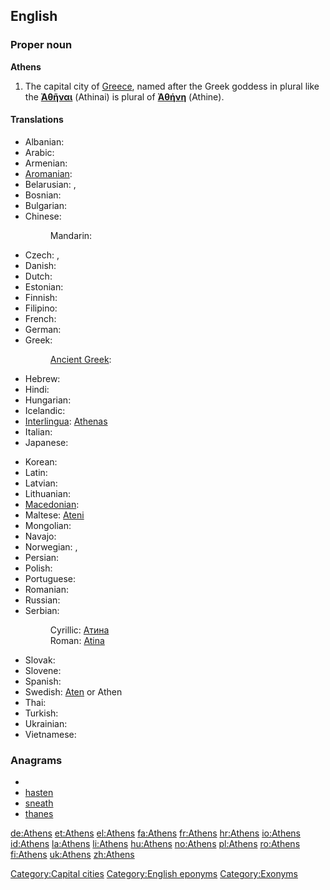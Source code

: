 {{wikipedia}}
==English==

===Proper noun===
'''Athens'''

# The capital city of [[Greece]], named after the Greek goddess in plural like the {{grc}} '''[[Ἀθῆναι]]''' (Athinai) is plural of '''[[Ἀθήνη]]''' (Athine).

====Translations====
{{trans-top|capital city of Greece}}
* Albanian: {{t|sq|Athinë|xs=Albanian}}
* Arabic: {{t|ar|أثينا|f|tr='athiina}}
* Armenian: {{t-|hy|Աթենք|tr=At'enk'}}
* [[Aromanian]]: {{tø|rup|Athina|f|xs=Aromanian}}
* Belarusian: {{t|be|Афіны|f|p|tr=Afíny|xs=Belarusian}}, {{t|be|Атэны|f|p|tr=Atény|xs=Belarusian}} {{qualifier|Taraškevica orthography}}
* Bosnian: {{t-|bs|Atina|f}}
* Bulgarian: {{t-|bg|Атина|f|tr=Atína}}
* Chinese:
*: Mandarin: {{t|cmn|雅典|tr=Yādiǎn|sc=Hani}}
* Czech: {{t-|cs|Atény|f|p}}, {{t-|cs|Athény|f|p}}
* Danish: {{t-|da|Athen}}
* Dutch: {{t+|nl|Athene}}
* Estonian: {{t-|et|Ateena}}
* Finnish: {{t+|fi|Ateena}}
* Filipino: {{t+|fl|Atenas}}
* French: {{t+|fr|Athènes}}
* German: {{t+|de|Athen|n}}
* Greek:  {{t+|el|Αθήνα|f|tr=Athína}}
*: [[Ancient Greek]]: {{tø|grc|Ἀθῆναι|f|p|tr=Athēnai|sc=polytonic}}
* Hebrew: {{t-|he|אתונה|f|tr=atuna}}
* Hindi: {{t|hi|एथेंस|tr=ēthēns|xs=Hindi}}
* Hungarian: {{t+|hu|Athén}}
* Icelandic: {{t+|is|Aþena|f}}
* [[Interlingua]]: [[Athenas]]
* Italian: {{t-|it|Atene|f}}
* Japanese: {{t|ja|アテネ|tr=Atene}}
{{trans-mid}}
* Korean: {{t+|ko|아테네|tr=Atene}}
* Latin: {{t+|la|Athenae|f|p}}
* Latvian: {{t-|lv|Atēnas|f|p|xs=Latvian}}
* Lithuanian: {{t-|lt|Atėnai|xs=Lithuanian}}
* [[Macedonian]]: {{t-|mk|Атина|f|tr=Átina}}
* Maltese: [[Ateni]]
* Mongolian: {{t|mn|Афин|tr=Afín|sc=Cyrl|xs=Mongolian}}
* Navajo: {{tø|nv|Atʼéena}}
* Norwegian: {{t-|no|Aten}}, {{t-|no|Athen}}
* Persian: {{t+|fa|آتن|tr=âten|xs=Persian}}
* Polish: {{t+|pl|Ateny|p}}
* Portuguese: {{t+|pt|Atenas|f|p}}
* Romanian: {{t+|ro|Atena|f}}
* Russian: {{t+|ru|Афины|f|p|tr=Afíny}}
* Serbian:
*: Cyrillic: [[Атина#Serbian|Атина]] {{f}}
*: Roman: [[Atina#Serbian|Atina]] {{f}}
* Slovak: {{t-|sk|Atény|f|p}}
* Slovene: {{t+|sl|Atene|f|p}}
* Spanish: {{t+|es|Atenas|f|p}}
* Swedish: [[Aten]] or Athen
* Thai: {{t|th|เอเธนส์|tr=A-ten}}
* Turkish: {{t+|tr|Atina}}
* Ukrainian: {{t|uk|Афіни|f|tr=Afíny|xs=Ukrainian}}
* Vietnamese: {{t-|vi|Athena|xs=Vietnamese}}
{{trans-bottom}}

===Anagrams===
* {{alphagram|aehnst}}
* [[hasten#English|hasten]]
* [[sneath#English|sneath]]
* [[thanes#English|thanes]]


[[Category:Capital cities]]
[[Category:English eponyms]]
[[Category:Exonyms]]

[[de:Athens]]
[[et:Athens]]
[[el:Athens]]
[[fa:Athens]]
[[fr:Athens]]
[[hr:Athens]]
[[io:Athens]]
[[id:Athens]]
[[la:Athens]]
[[li:Athens]]
[[hu:Athens]]
[[no:Athens]]
[[pl:Athens]]
[[ro:Athens]]
[[fi:Athens]]
[[uk:Athens]]
[[zh:Athens]]